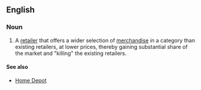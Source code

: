 ==English==

===Noun===
{{en-noun|head=[[category]] [[killer]]}}

# {{context|business|US|lang=en}} A [[retailer]] that offers a wider selection of [[merchandise]] in a category than existing retailers, at lower prices, thereby gaining substantial share of the market and "killing" the existing retailers.

====See also====
* [[Home Depot]]